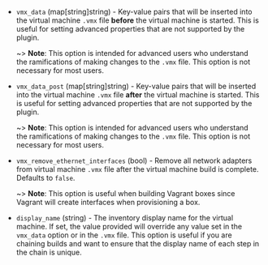 <!-- Code generated from the comments of the VMXConfig struct in builder/vmware/common/vmx_config.go; DO NOT EDIT MANUALLY -->

- `vmx_data` (map[string]string) - Key-value pairs that will be inserted into the virtual machine `.vmx`
  file **before** the virtual machine is started. This is useful for
  setting advanced properties that are not supported by the plugin.
  
  ~> **Note**: This option is intended for advanced users who understand
  the ramifications of making changes to the `.vmx` file. This option is
  not necessary for most users.

- `vmx_data_post` (map[string]string) - Key-value pairs that will be inserted into the virtual machine `.vmx`
  file **after** the virtual machine is started. This is useful for setting
  advanced properties that are not supported by the plugin.
  
  ~> **Note**: This option is intended for advanced users who understand
  the ramifications of making changes to the `.vmx` file. This option is
  not necessary for most users.

- `vmx_remove_ethernet_interfaces` (bool) - Remove all network adapters from virtual machine `.vmx` file after the
  virtual machine build is complete. Defaults to `false`.
  
  ~> **Note**: This option is useful when building Vagrant boxes since
  Vagrant will create interfaces when provisioning a box.

- `display_name` (string) - The inventory display name for the virtual machine. If set, the value
  provided will override any value set in the `vmx_data` option or in the
  `.vmx` file. This option is useful if you are chaining builds and want to
  ensure that the display name of each step in the chain is unique.

<!-- End of code generated from the comments of the VMXConfig struct in builder/vmware/common/vmx_config.go; -->
